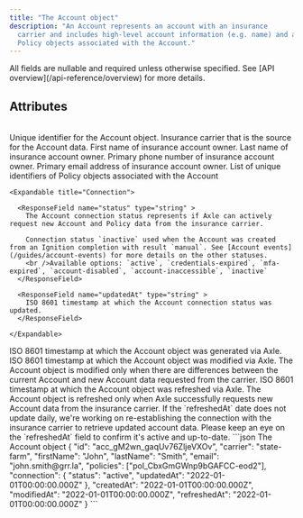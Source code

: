 ```yaml
---
title: "The Account object"
description: "An Account represents an account with an insurance
  carrier and includes high-level account information (e.g. name) and any
  Policy objects associated with the Account."
---
```


<Tip>
  All fields are nullable and required unless otherwise specified. See [API
  overview](/api-reference/overview) for more details.
</Tip>

## Attributes

<br />

<ParamField body="id" type="string">
  Unique identifier for the Account object.
</ParamField>

<ParamField body="carrier" type="string">
  Insurance carrier that is the source for the Account data.
</ParamField>

<ParamField body="firstName" type="string">
  First name of insurance account owner.
</ParamField>

<ParamField body="lastName" type="string">
  Last name of insurance account owner.
</ParamField>

<ParamField body="phone" type="string">
  Primary phone number of insurance account owner.
</ParamField>

<ParamField body="email" type="string">
  Primary email address of insurance account owner.
</ParamField>

<ParamField body="policies" type="array[string]">
  List of unique identifiers of Policy objects associated with the Account
</ParamField>

<ParamField body="connection" type="Connection" >

    <Expandable title="Connection">

      <ResponseField name="status" type="string" >
        The Account connection status represents if Axle can actively request new Account and Policy data from the insurance carrier.

        Connection status `inactive` used when the Account was created from an Ignition completion with result `manual`. See [Account events](/guides/account-events) for more details on the other statuses.
        <br />Available options: `active`, `credentials-expired`, `mfa-expired`, `account-disabled`, `account-inaccessible`, `inactive`
      </ResponseField>

      <ResponseField name="updatedAt" type="string" >
        ISO 8601 timestamp at which the Account connection status was updated.
      </ResponseField>

    </Expandable>

</ParamField>

<ParamField body="createdAt" type="string">
  ISO 8601 timestamp at which the Account object was generated via Axle.
</ParamField>

<ParamField body="modifiedAt" type="string">
  ISO 8601 timestamp at which the Account object was modified via Axle. The
  Account object is modified only when there are differences between the current
  Account and new Account data requested from the carrier.
</ParamField>

<ParamField body="refreshedAt" type="string">
  ISO 8601 timestamp at which the Account object was refreshed via Axle. The
  Account object is refreshed only when Axle successfully requests new Account
  data from the insurance carrier.

  <Info>
    If the `refreshedAt` date does not update daily, we're working on re-establishing the connection with the
    insurance carrier to retrieve updated account data. Please keep an eye on the `refreshedAt` field to
    confirm it's active and up-to-date.
  </Info>
</ParamField>

<RequestExample>
```json The Account object
{
  "id": "acc_gM2wn_gaqUv76ZljeVXOv",
  "carrier": "state-farm",
  "firstName": "John",
  "lastName": "Smith",
  "email": "john.smith@grr.la",
  "policies": ["pol_CbxGmGWnp9bGAFCC-eod2"],
  "connection": {
    "status": "active",
    "updatedAt": "2022-01-01T00:00:00.000Z"
  },
  "createdAt": "2022-01-01T00:00:00.000Z",
  "modifiedAt": "2022-01-01T00:00:00.000Z",
  "refreshedAt": "2022-01-01T00:00:00.000Z"
}
```
</RequestExample>
